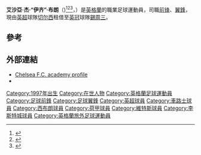 {{noteTA
|G1=Football
|G2=uefa
|G3=EPL
|G4=FAcup
|1=zh-hans:埃塞亚;zh-hant:艾沙亞;
}}

{{Infobox football biography
| name                 = 艾沙亞·布朗<br />Isaiah Brown
| image                = France - England U19, 20150331 54.jpg
| image_size           = 200
| caption              = 2015年，为[[英格蘭19歲以下足球代表隊|英格兰U-19]]出场时的布朗
| fullname             = Isaiah Jay Brown<ref>{{cite web|title=Premier League Squad Lists 2013/14|url=http://www.premierleague.com/en-gb/news/news/2013-14/sep/premier-league-squad-lists-201314/|publisher=premierleague.com|accessdate=4 September 2013|archive-date=2013-09-04|archive-url=https://archive.is/20130904221859/http://www.premierleague.com/en-gb/news/news/2013-14/sep/premier-league-squad-lists-201314/|dead-url=yes}}</ref>
| birth_date           = {{birth date and age|df=yes|1997|1|7}}
| birth_place          = [[英格蘭|英格蘭]][[彼得伯勒|彼得伯勒]]
| height               = {{convert|1.82|m|ftin|0|abbr=on}}<ref>{{cite web|title=Isaiah Brown|url=http://www.wba.co.uk/team/player-profile/index.aspx?playerid=496403&tcmuri=688905|work=Player profile|publisher=West Bromwich Albion FC|accessdate=4 May 2013|deadurl=yes|archiveurl=https://web.archive.org/web/20150215012241/http://www.wba.co.uk/team/player-profile/index.aspx?playerid=496403&tcmuri=688905|archivedate=2015年2月15日}}</ref>
| position             = [[前鋒_(足球)|前锋]]<br />[[翼鋒|翼鋒]]
| currentclub          = [[谢周三足球俱乐部|錫周三]]<br>(由[[切尔西足球俱乐部|切尔西]]外借)
| clubnumber           = 
| youthyears1          =
| youthclubs1          = [[莱斯特城足球俱乐部|莱斯特城]]<ref>{{cite web |author= |url=http://www.peterboroughtoday.co.uk/sport/football/local-football/city-lad-izzy-set-to-make-his-chelsea-debut-1-6744268 |title=City lad Izzy set to make his Chelsea debut - Peterborough Telegraph |publisher=Peterboroughtoday.co.uk |date=2015-05-14 |accessdate=2015-05-18 |archive-url=https://web.archive.org/web/20150924114120/http://www.peterboroughtoday.co.uk/sport/football/local-football/city-lad-izzy-set-to-make-his-chelsea-debut-1-6744268 |archive-date=2015-09-24 |dead-url=yes }}</ref>
| youthyears2          = 2010–2013
| youthclubs2          = [[西布罗姆维奇足球俱乐部|西布罗姆维奇]]
| years1               = 2013
| clubs1               = [[西布罗姆维奇足球俱乐部|西布罗姆维奇]]
| caps1                = 1
| goals1               = 0
| years2               = 2013–
| clubs2               = [[切尔西足球俱乐部|切尔西]]
| caps2                = 1
| goals2               = 0
| years3               = 2015–2016
| clubs3               = → [[維迪斯職業足球基金會|維迪斯]] 
| caps3                = 22
| goals3               = 1
| years4               = 2016–2017
| clubs4               = → [[罗瑟勒姆足球俱乐部|罗瑟勒姆]]
| caps4                = 20
| goals4               = 3
| years5               = 2017
| clubs5               = → [[哈德斯菲尔德足球俱乐部|哈德斯菲]]
| caps5                = 15
| goals5               = 4
| years6               = 2017–2018
| clubs6               = → [[布莱顿足球俱乐部|布莱顿]]
| caps6                = 13
| goals6               = 0
| years7               = 2018–2019
| clubs7               = → [[列斯聯足球會|列斯聯]]
| caps7                = 2
| goals7               = 0
| years8               = 2019–2020
| clubs8               = → [[卢顿足球俱乐部|盧頓]]
| caps8                = 25
| goals8               = 1
| years9               = 2020–
| clubs9               = → [[谢周三足球俱乐部|錫周三]]
| caps9                = 0
| goals9               = 0
| nationalyears1       = 2012–2013
| nationalteam1        = [[英格蘭16歲以下足球代表隊|英格蘭U16]]<ref name="FA">{{cite web|title=Isaiah Brown|url=http://www.thefa.com/england/All-Teams/Players?p=353149|publisher=The FA|accessdate=4 May 2013|archive-date=2012-08-22|archive-url=https://web.archive.org/web/20120822195734/https://www.thefa.com/England/All-Teams/Players?p=353149|dead-url=yes}}</ref>
| nationalcaps1        = 2
| nationalgoals1       = 1
| nationalyears2       = 2012–2014
| nationalteam2        = [[英格蘭17歲以下足球代表隊|英格蘭U17]]<ref name="FA" />
| nationalcaps2        = 16
| nationalgoals2       = 4
| nationalyears3       = 2014–2016
| nationalteam3        = [[英格蘭19歲以下足球代表隊|英格蘭U19]]<ref name="FA" />
| nationalcaps3        = 16
| nationalgoals3       = 5
| nationalyears4       = 2016
| nationalteam4        = [[英格蘭20歲以下足球代表隊|英格蘭U20]]<ref name="FA" />
| nationalcaps4        = 2
| nationalgoals4       = 1
| medaltemplates       =
| club-update          = 2020年8月20日
| nationalteam-update  = 2016年11月12日
}}

'''艾沙亞·杰·“伊齐”·布朗'''（{{lang-en|'''Isaiah Jay "Izzy" Brown'''}})<ref>{{cite web |author=Nick Ames |url=http://www.theguardian.com/football/blog/2015/apr/14/premier-league-10-youngest-players-what-happened-next |title=What happened next to the Premier League’s 10 youngest players? | Nick Ames | Football |publisher=Theguardian.com |date= |accessdate=2015-05-18 |archive-date=2020-11-08 |archive-url=https://web.archive.org/web/20201108180458/http://www.theguardian.com/football/blog/2015/apr/14/premier-league-10-youngest-players-what-happened-next |dead-url=no }}</ref><ref>{{cite web|url=http://www.thefa.com/news/england/development/2015/mar/european-championship-elite-qualifying-round-denmark-captain-izzy-brown |title=Izzy Brown's armband honour - England |publisher=Thefa.com |date=2015-03-27 |accessdate=2015-05-18}}</ref><ref>{{cite web |last=Howell |first=Bill |url=http://www.birminghammail.co.uk/sport/football/football-news/west-brom-former-academy-starlet-9231360 |title=West Brom: Former academy starlet set for a return to The Hawthorns |publisher=Birminghammail.co.uk |date=2015-05-11 |accessdate=2015-05-18 |archive-date=2020-11-08 |archive-url=https://web.archive.org/web/20201108112158/https://www.birminghammail.co.uk/sport/football/football-news/west-brom-former-academy-starlet-9231360 |dead-url=no }}</ref>，{{bd|1997年|1月7日}}）是[[英格蘭|英格蘭]]的職業足球運動員，司職[[前鋒_(足球)|前锋]]、[[翼鋒|翼鋒]]，現由[[英超|英超]]球隊[[切尔西足球俱乐部|切尔西]]租借至[[英冠|英冠]]球隊[[谢周三足球俱乐部|錫周三]]。

==參考==
{{Reflist}}

==外部連結==
{{commons category|Isaiah Brown}}
* [https://web.archive.org/web/20130921032122/http://www.chelseafc.com/academy-article/article/3326285 Chelsea F.C. academy profile]
* {{soccerbase|id=69330}}

{{DEFAULTSORT:Brown, Isaiah}}
[[Category:1997年出生|Category:1997年出生]]
[[Category:在世人物|Category:在世人物]]
[[Category:英格蘭足球運動員|Category:英格蘭足球運動員]]
[[Category:足球前鋒|Category:足球前鋒]]
[[Category:足球翼鋒|Category:足球翼鋒]]
[[Category:英超球員|Category:英超球員]]
[[Category:車路士球員|Category:車路士球員]]
[[Category:西布朗球員|Category:西布朗球員]]
[[Category:荷甲球員|Category:荷甲球員]]
[[Category:維特斯球員|Category:維特斯球員]]
[[Category:李斯特城球員|Category:李斯特城球員]]
[[Category:英格蘭旅外足球運動員|Category:英格蘭旅外足球運動員]]